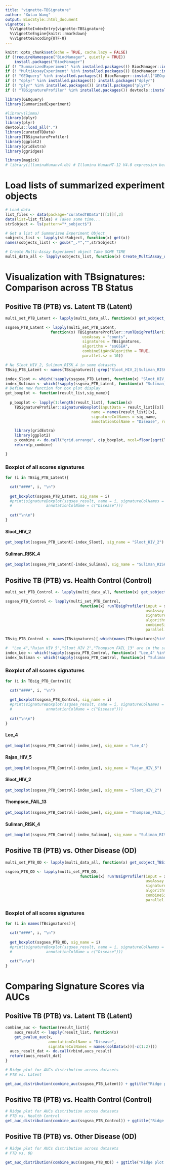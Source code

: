 ```yaml
---
title: "vignette-TBSignature"
author: "Xutao Wang"
output: BiocStyle::html_document
vignette: >
  %\VignetteIndexEntry{vignette-TBSignature}
  %\VignetteEngine{knitr::rmarkdown}
  %\VignetteEncoding{UTF-8}
---
```


```r
knitr::opts_chunk$set(echo = TRUE, cache.lazy = FALSE)
if (!requireNamespace("BiocManager", quietly = TRUE))
    install.packages("BiocManager")
if (! "SummarizedExperiment" %in% installed.packages()) BiocManager::install("SummarizedExperiment")
if (! "MultiAssayExperiment" %in% installed.packages()) BiocManager::install("MultiAssayExperiment")
if (! "GEOquery" %in% installed.packages()) BiocManager::install("GEOquery")
if (! "dplyr" %in% installed.packages()) install.packages("dplyr")
if (! "plyr" %in% installed.packages()) install.packages("plyr")
if (! "TBSignatureProfiler" %in% installed.packages()) devtools::install_github("aubreyodom/TBSignatureProfiler")
```

```r
library(GEOquery)
library(SummarizedExperiment)

#library(limma)
library(dplyr)
library(plyr)
devtools::load_all(".")
library(curatedTBData)
library(TBSignatureProfiler)
library(ggplot2)
library(gridExtra)
library(ggridges)

library(magick)
# library(illuminaHumanv4.db) # Illumina HumanHT-12 V4.0 expression beadchip
```

# Load lists of summarized experiment objects

```r
# Load data
list_files <- data(package="curatedTBData")[[3]][,3]
data(list=list_files) # Takes some time...
strSobject <- ls(pattern="*_sobject$")

# Get a list of Summarized Experiment Object
sobjects_list <- lapply(strSobject, function(x) get(x))
names(sobjects_list) <- gsub("_.*","",strSobject)

# Create Multi-Assay Experiment object Take SOME TIME
multi_data_all <- lapply(sobjects_list, function(x) Create_MultiAssay_object(x))

```

# Visualization with TBsignatures: Comparison across TB Status {.tabset}

## Positive TB (PTB) vs. Latent TB (Latent){.tabset}

```r
multi_set_PTB_Latent <- lapply(multi_data_all, function(x) get_sobject_TBSig(x,"PTB","Latent")) %>% plyr::compact()

ssgsea_PTB_Latent <- lapply(multi_set_PTB_Latent,
                    function(x) TBSignatureProfiler::runTBsigProfiler(input = x,
                                  useAssay = "counts",
                                  signatures = TBsignatures,
                                  algorithm = "ssGSEA",
                                  combineSigAndAlgorithm = TRUE,
                                  parallel.sz = 10))

# No Sloot_HIV_2, Suliman_RISK_4 in some datasets
TBsig_PTB_Latent <- names(TBsignatures)[-grep("Sloot_HIV_2|Suliman_RISK_4",names(TBsignatures))]

index_Sloot <- which(!sapply(ssgsea_PTB_Latent, function(x) "Sloot_HIV_2" %in% names(colData(x))))
index_Suliman <- which(!sapply(ssgsea_PTB_Latent, function(x) "Suliman_RISK_4" %in% names(colData(x))))
# Define new function for box plot display
get_boxplot <- function(result_list,sig_name){
  
  p_boxplot <- lapply(1:length(result_list), function(x)
    TBSignatureProfiler::signatureBoxplot(inputData = result_list[[x]],
                                      name = names(result_list)[x],
                                      signatureColNames = sig_name,
                                      annotationColName = "Disease", rotateLabels = FALSE,fill_colors = c("#00AFBB", "#E7B800")))

    library(gridExtra)
    library(ggplot2)
    p_combine <- do.call("grid.arrange", c(p_boxplot, ncol=floor(sqrt(length(p_boxplot)))))
    return(p_combine)

}
```

### Boxplot of all scores signatures{.tabset}

```r
for (i in TBsig_PTB_Latent){

  cat("####", i, "\n")
  
  get_boxplot(ssgsea_PTB_Latent, sig_name = i)
  #print(signatureBoxplot(ssgsea_result, name = i, signatureColNames = i,
  #               annotationColName = c("Disease")))
  
  cat("\n\n")
}
```

#### Sloot_HIV_2

```r
get_boxplot(ssgsea_PTB_Latent[-index_Sloot], sig_name = "Sloot_HIV_2")
```

#### Suliman_RISK_4

```r
get_boxplot(ssgsea_PTB_Latent[-index_Suliman], sig_name = "Suliman_RISK_4")

```

## Positive TB (PTB) vs. Health Control (Control){.tabset}

```r
multi_set_PTB_Control <- lapply(multi_data_all, function(x) get_sobject_TBSig(x,"PTB","Control")) %>% plyr::compact()

ssgsea_PTB_Control <- lapply(multi_set_PTB_Control,
                                 function(x) runTBsigProfiler(input = x,
                                                              useAssay = "counts",
                                                              signatures = TBsignatures,
                                                              algorithm = "ssGSEA",
                                                              combineSigAndAlgorithm = TRUE,
                                                              parallel.sz = 10))

TBsig_PTB_Control <- names(TBsignatures)[-which(names(TBsignatures)%in% c("Lee_4","Rajan_HIV_5","Sloot_HIV_2","Thompson_FAIL_13","Suliman_RISK_4"))]

#  "Lee_4","Rajan_HIV_5","Sloot_HIV_2","Thompson_FAIL_13" are in the same gene set
index_Lee <- which(!sapply(ssgsea_PTB_Control, function(x) "Lee_4" %in% names(colData(x))))
index_Suliman <- which(!sapply(ssgsea_PTB_Control, function(x) "Suliman_RISK_4" %in% names(colData(x))))
```

### Boxplot of all scores signatures{.tabset}

```r
for (i in TBsig_PTB_Control){

  cat("####", i, "\n")
  
  get_boxplot(ssgsea_PTB_Control, sig_name = i)
  #print(signatureBoxplot(ssgsea_result, name = i, signatureColNames = i,
  #               annotationColName = c("Disease")))
  
  cat("\n\n")
}
```

#### Lee_4

```r
get_boxplot(ssgsea_PTB_Control[-index_Lee], sig_name = "Lee_4")
```

#### Rajan_HIV_5

```r
get_boxplot(ssgsea_PTB_Control[-index_Lee], sig_name = "Rajan_HIV_5")
```

#### Sloot_HIV_2

```r
get_boxplot(ssgsea_PTB_Control[-index_Lee], sig_name = "Sloot_HIV_2")
```

#### Thompson_FAIL_13

```r
get_boxplot(ssgsea_PTB_Control[-index_Lee], sig_name = "Thompson_FAIL_13")
```

#### Suliman_RISK_4

```r
get_boxplot(ssgsea_PTB_Control[-index_Suliman], sig_name = "Suliman_RISK_4")
```

## Positive TB (PTB) vs. Other Disease (OD){.tabset}
```r
multi_set_PTB_OD <- lapply(multi_data_all, function(x) get_sobject_TBSig(x,"PTB","OD")) %>% plyr::compact()

ssgsea_PTB_OD <- lapply(multi_set_PTB_OD,
                                 function(x) runTBsigProfiler(input = x,
                                                              useAssay = "counts",
                                                              signatures = TBsignatures,
                                                              algorithm = "ssGSEA",
                                                              combineSigAndAlgorithm = TRUE,
                                                              parallel.sz = 10))

```

### Boxplot of all scores signatures{.tabset}

```r
for (i in names(TBsignatures)){

  cat("####", i, "\n")
  
  get_boxplot(ssgsea_PTB_OD, sig_name = i)
  #print(signatureBoxplot(ssgsea_result, name = i, signatureColNames = i,
  #               annotationColName = c("Disease")))
  
  cat("\n\n")
}
```

# Comparing Signature Scores via AUCs {.tabset}

## Positive TB (PTB) vs. Latent TB (Latent)

```r
combine_auc <- function(result_list){
    aucs_result <- lapply(result_list, function(x)
    get_pvalue_auc(x,
                   annotationColName = "Disease",
                   signatureColNames = names(colData(x))[-c(1:2)]))
  aucs_result_dat <- do.call(rbind,aucs_result)
  return(aucs_result_dat)
}

# Ridge plot for AUCs distribution across datasets
# PTB vs. Latent

get_auc_distribution(combine_auc(ssgsea_PTB_Latent)) + ggtitle("Ridge plot of AUC for PTB vs. Latent")

```

## Positive TB (PTB) vs. Health Control (Control)

```r
# Ridge plot for AUCs distribution across datasets
# PTB vs. Health Control
get_auc_distribution(combine_auc(ssgsea_PTB_Control)) + ggtitle("Ridge plot of AUC for PTB vs. Control")

```

## Positive TB (PTB) vs. Other Disease (OD)

```r
# Ridge plot for AUCs distribution across datasets
# PTB vs. OD

get_auc_distribution(combine_auc(ssgsea_PTB_OD)) + ggtitle("Ridge plot of AUC for PTB vs. OD")

```
